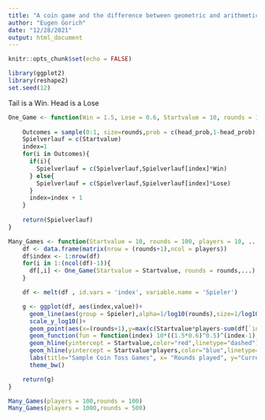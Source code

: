 ```yaml
---
title: "A coin game and the difference between geometric and arithmetic mean"
author: "Eugen Gorich"
date: "12/28/2021"
output: html_document
---
```


```r
knitr::opts_chunk$set(echo = FALSE)

library(ggplot2)
library(reshape2)
set.seed(12)
```

Tail is a Win. Head is a Lose
```r
One_Game <- function(Win = 1.5, Lose = 0.6, Startvalue = 10, rounds = 100,head_prob = 0.5){
    
    Outcomes = sample(0:1, size=rounds,prob = c(head_prob,1-head_prob),replace = TRUE)
    Spielverlauf = c(Startvalue)
    index=1
    for(i in Outcomes){
      if(i){
        Spielverlauf = c(Spielverlauf,Spielverlauf[index]*Win)
      } else{
        Spielverlauf = c(Spielverlauf,Spielverlauf[index]*Lose)
      }
      index=index + 1
    }
    
    return(Spielverlauf)
}
```


```r
Many_Games <- function(Startvalue = 10, rounds = 100, players = 10, ...){
    df <- data.frame(matrix(nrow = (rounds+1),ncol = players))
    df$index <- 1:nrow(df)
    for(i in 1:(ncol(df)-1)){
      df[,i] <- One_Game(Startvalue = Startvalue, rounds = rounds,...)
    }

    df <- melt(df , id.vars = 'index', variable.name = 'Spieler')

    g <- ggplot(df, aes(index,value))+ 
      geom_line(aes(group = Spieler),alpha=1/log10(rounds),size=1/log10(players))+
      scale_y_log10()+
      geom_point(aes(x=(rounds+1),y=max(c(Startvalue*players-sum(df[`index`==(rounds+1),"value"])),0)),color="green")+
      geom_function(fun = function(index) 10*((1.5*0.6)^0.5)^(index-1),color="pink")+
      geom_hline(yintercept = Startvalue,color="red",linetype="dashed")+
      geom_hline(yintercept = Startvalue*players,color="blue",linetype="dotdash")+
      labs(title="Sample Coin Toss Games", x= "Rounds played", y="Current score")+
      theme_bw()

    return(g)
}
```


```r
Many_Games(players = 100,rounds = 100)
Many_Games(players = 1000,rounds = 500)
```













